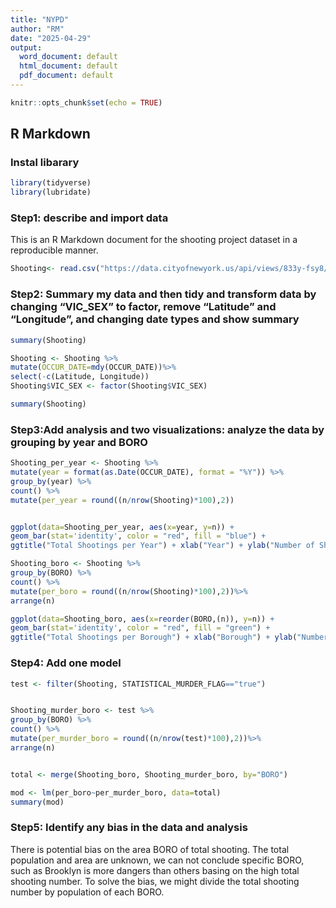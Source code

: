 ---
title: "NYPD"
author: "RM"
date: "2025-04-29"
output:
  word_document: default
  html_document: default
  pdf_document: default
---

```{r setup, include=FALSE}
knitr::opts_chunk$set(echo = TRUE)
```

## R Markdown
### Instal libarary
```{r instal libarary, echo =TRUE}
library(tidyverse)
library(lubridate)
```
### Step1: describe and import data

This is an R Markdown document for the shooting project dataset in a reproducible manner.

```{r imports the shooting project dataset, echo =TRUE}
Shooting<- read.csv("https://data.cityofnewyork.us/api/views/833y-fsy8/rows.csv?accessType=DOWNLOAD")
```

### Step2: Summary my data and then tidy and transform data by changing "VIC_SEX" to factor, remove "Latitude" and "Longitude", and changing date types and show summary


```{r Tidy and Transform data, echo =TRUE}

summary(Shooting)

Shooting <- Shooting %>%
mutate(OCCUR_DATE=mdy(OCCUR_DATE))%>%
select(-c(Latitude, Longitude))
Shooting$VIC_SEX <- factor(Shooting$VIC_SEX)

summary(Shooting)

```

### Step3:Add analysis and two visualizations: analyze the data by grouping by year and BORO 

```{r analysis and visualization, echo =TRUE}
Shooting_per_year <- Shooting %>%
mutate(year = format(as.Date(OCCUR_DATE), format = "%Y")) %>%
group_by(year) %>%
count() %>%
mutate(per_year = round((n/nrow(Shooting)*100),2))


ggplot(data=Shooting_per_year, aes(x=year, y=n)) +
geom_bar(stat='identity', color = "red", fill = "blue") +
ggtitle("Total Shootings per Year") + xlab("Year") + ylab("Number of Shootings")

Shooting_boro <- Shooting %>%
group_by(BORO) %>%
count() %>%
mutate(per_boro = round((n/nrow(Shooting)*100),2))%>%
arrange(n)

ggplot(data=Shooting_boro, aes(x=reorder(BORO,(n)), y=n)) +
geom_bar(stat='identity', color = "red", fill = "green") +
ggtitle("Total Shootings per Borough") + xlab("Borough") + ylab("Number of Shootings")

```

### Step4: Add one model
```{r model, echo =TRUE}

test <- filter(Shooting, STATISTICAL_MURDER_FLAG=="true")


Shooting_murder_boro <- test %>%
group_by(BORO) %>%
count() %>%
mutate(per_murder_boro = round((n/nrow(test)*100),2))%>%
arrange(n)


total <- merge(Shooting_boro, Shooting_murder_boro, by="BORO")

mod <- lm(per_boro~per_murder_boro, data=total)
summary(mod)
```
### Step5: Identify any bias in the data and analysis

There is potential bias on the area BORO of total shooting. The total population and area are unknown, we can not conclude specific BORO, such as Brooklyn is more dangers than others basing on the high total shooting number. To solve the bias, we might divide the total shooting number by population of each BORO. 
